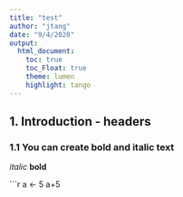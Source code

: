 ```yaml
---
title: "test"
author: "jtang"
date: "9/4/2020"
output:
  html_document:
    toc: true
    toc_Float: true
    theme: lumen
    highlight: tango
---
```


## 1. Introduction - headers

### 1.1 You can create bold and italic text
*italic*
**bold**

```r

a  <- 5
a+5

